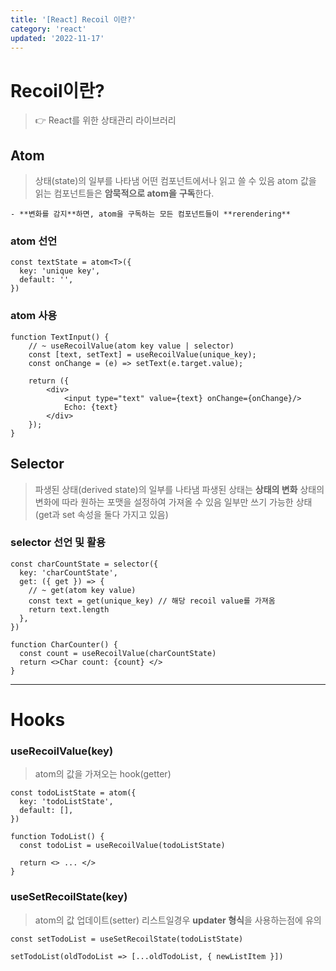 ```yaml
---
title: '[React] Recoil 이란?'
category: 'react'
updated: '2022-11-17'
---
```


# Recoil이란?

> 👉 React를 위한 상태관리 라이브러리

## Atom

> 상태(state)의 일부를 나타냄
> 어떤 컴포넌트에서나 읽고 쓸 수 있음
> atom 값을 읽는 컴포넌트들은 **암묵적으로 atom을** **구독**한다.

    - **변화를 감지**하면, atom을 구독하는 모든 컴포넌트들이 **rerendering**

### atom 선언

```tsx
const textState = atom<T>({
  key: 'unique key',
  default: '',
})
```

### atom 사용

```tsx
function TextInput() {
	// ~ useRecoilValue(atom key value | selector)
	const [text, setText] = useRecoilValue(unique_key);
	const onChange = (e) => setText(e.target.value);

	return ({
		<div>
			<input type="text" value={text} onChange={onChange}/>
			Echo: {text}
		</div>
	});
}
```

## Selector

> 파생된 상태(derived state)의 일부를 나타냄
> 파생된 상태는 **상태의 변화**
> 상태의 변화에 따라 원하는 포맷을 설정하여 가져올 수 있음
> 일부만 쓰기 가능한 상태(get과 set 속성을 둘다 가지고 있음)

### selector 선언 및 활용

```tsx
const charCountState = selector({
  key: 'charCountState',
  get: ({ get }) => {
    // ~ get(atom key value)
    const text = get(unique_key) // 해당 recoil value를 가져옴
    return text.length
  },
})

function CharCounter() {
  const count = useRecoilValue(charCountState)
  return <>Char count: {count} </>
}
```

<hr></hr>

# Hooks

### useRecoilValue(key)

> atom의 값을 가져오는 hook(getter)

```tsx
const todoListState = atom({
  key: 'todoListState',
  default: [],
})

function TodoList() {
  const todoList = useRecoilValue(todoListState)

  return <> ... </>
}
```

### useSetRecoilState(key)

> atom의 값 업데이트(setter)
> 리스트일경우 **updater 형식**을 사용하는점에 유의

```tsx
const setTodoList = useSetRecoilState(todoListState)

setTodoList(oldTodoList => [...oldTodoList, { newListItem }])
```
